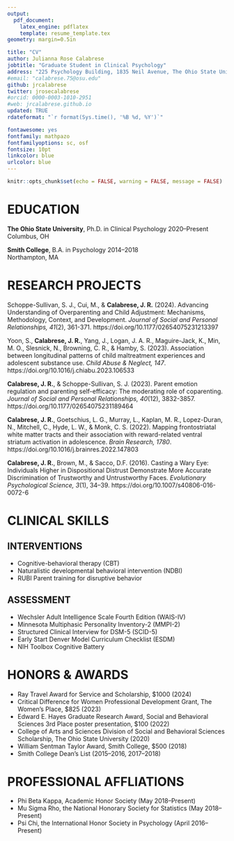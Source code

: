 ```yaml
---
output: 
  pdf_document:
    latex_engine: pdflatex
    template: resume_template.tex
geometry: margin=0.5in

title: "CV"
author: Julianna Rose Calabrese
jobtitle: "Graduate Student in Clinical Psychology"
address: "225 Psychology Building, 1835 Neil Avenue, The Ohio State University, Columbus, OH 43210"
#email: "calabrese.75@osu.edu"
github: jrcalabrese
twitter: jrosecalabrese
#orcid: 0000-0003-1010-2951
#web: jrcalabrese.github.io
updated: TRUE
rdateformat: "`r format(Sys.time(), '%B %d, %Y')`"

fontawesome: yes
fontfamily: mathpazo
fontfamilyoptions: sc, osf
fontsize: 10pt
linkcolor: blue
urlcolor: blue
---
```


```r
knitr::opts_chunk$set(echo = FALSE, warning = FALSE, message = FALSE)
```

# EDUCATION

**The Ohio State University**, Ph.D. in Clinical Psychology \hfill 2020–Present  
Columbus, OH

**Smith College**, B.A. in Psychology \hfill 2014–2018  
Northampton, MA

# RESEARCH PROJECTS

Schoppe-Sullivan, S. J., Cui, M., & **Calabrese, J. R.** (2024). Advancing Understanding of Overparenting and Child Adjustment: Mechanisms, Methodology, Context, and Development. *Journal of Social and Personal Relationships, 41*(2), 361-371. https://doi.org/10.1177/02654075231213397

Yoon, S., **Calabrese, J. R.**, Yang, J., Logan, J. A. R., Maguire-Jack, K., Min, M. O., Slesnick, N., Browning, C. R., & Hamby, S. (2023). Association between longitudinal patterns of child maltreatment experiences and adolescent substance use. *Child Abuse & Neglect, 147*. https://doi.org/10.1016/j.chiabu.2023.106533 

**Calabrese, J. R.**, & Schoppe-Sullivan, S. J. (2023). Parent emotion regulation and parenting self-efficacy: The moderating role of coparenting. *Journal of Social and Personal Relationships, 40*(12), 3832-3857. https://doi.org/10.1177/02654075231189464

**Calabrese, J. R.**, Goetschius, L. G., Murray, L., Kaplan, M. R., Lopez-Duran, N., Mitchell, C., Hyde, L. W., & Monk, C. S. (2022). Mapping frontostriatal white matter tracts and their association with reward-related ventral striatum activation in adolescence. *Brain Research, 1780*. https://doi.org/10.1016/j.brainres.2022.147803

**Calabrese, J. R.**, Brown, M., & Sacco, D.F. (2016). Casting a Wary Eye: Individuals Higher in Dispositional Distrust Demonstrate More Accurate Discrimination of Trustworthy and Untrustworthy Faces. *Evolutionary Psychological Science, 3*(1), 34–39. https://doi.org/10.1007/s40806-016-0072-6

# CLINICAL SKILLS 

## INTERVENTIONS

* Cognitive-behavioral therapy (CBT)
* Naturalistic developmental behavioral intervention (NDBI)
* RUBI Parent training for disruptive behavior

## ASSESSMENT

* Wechsler Adult Intelligence Scale Fourth Edition (WAIS-IV)
* Minnesota Multiphasic Personality Inventory-2 (MMPI-2)
* Structured Clinical Interview for DSM-5 (SCID-5)
* Early Start Denver Model Curriculum Checklist (ESDM)
* NIH Toolbox Cognitive Battery   

# HONORS & AWARDS

* Ray Travel Award for Service and Scholarship, $1000 (2024)
* Critical Difference for Women Professional Development Grant, The Women's Place, $825 (2023)
* Edward E. Hayes Graduate Research Award, Social and Behavioral Sciences 3rd Place poster presentation, $100 (2022)
* College of Arts and Sciences Division of Social and Behavioral Sciences Scholarship, The Ohio State University (2020) 
* William Sentman Taylor Award, Smith College, $500 (2018)
* Smith College Dean’s List (2015–2016, 2017–2018)

# PROFESSIONAL AFFLIATIONS

* Phi Beta Kappa, Academic Honor Society (May 2018–Present)
* Mu Sigma Rho, the National Honorary Society for Statistics (May 2018–Present)
* Psi Chi, the International Honor Society in Psychology (April 2016–Present)